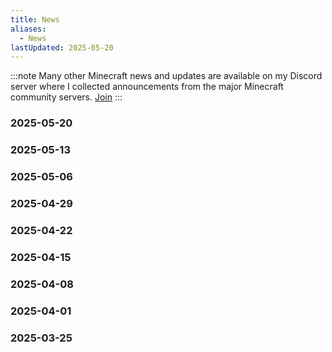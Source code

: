 ```yaml
---
title: News
aliases:
  - News
lastUpdated: 2025-05-20
---
```



:::note
Many other Minecraft news and updates are available on my Discord server where I collected announcements from the major Minecraft community servers. [Join](https://discord.gg/gaDqYhxyzB)
:::

### 2025-05-20
<LinkCard title="25w21a snapshot" href="/versions" />

### 2025-05-13
<LinkCard title="25w20a snapshot" href="/versions" />

### 2025-05-06
<LinkCard title="25w19a snapshot" href="/versions" />

### 2025-04-29
<LinkCard title="25w18a snapshot" href="/versions" />

### 2025-04-22
<LinkCard title="25w17a snapshot" href="/versions" />

### 2025-04-15
<LinkCard title="25w16a snapshot" href="/versions" />
<LinkCard title="Vibrant Visuals" href="/vibrantvisuals" />

### 2025-04-08
<LinkCard title="25w15a snapshot" href="/versions" />

### 2025-04-01
<LinkCard title="Craftmine" href="/craftmine" />

### 2025-03-25
<LinkCard title="Spring to Life" href="/springtolife" />